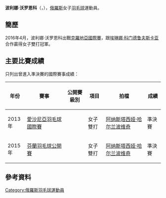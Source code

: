 {{noteTA|G1=Badminton}}
{{Infobox 羽球選手
| playername              = 波利娜·沃罗恩科<br/>{{lang|ru|Полина Воронько}}<br/><small>({{lang|en|Polina Voronko}})</small>
| image                   = 
| size                    = 
| caption                 = 
| birth_name              = 
| date_of_birth           = {{birth_date_and_age|1996|1|11}}
| place_of_birth          = 
| height                  = 
| weight                  = 
| event                   = 女子雙打、混合雙打
| country                 = {{RUS}}
| years_started           = 
| handedness              = 
| coach                   = 
| highest_ranking         = 第123位<br/>（女雙-[[阿纳斯塔西娅·哈尔兰波维奇|哈尔兰波维奇]]）
| date_of_highest_ranking = 2013年10月3日<ref name="ranking">[http://bwfcontent.tournamentsoftware.com/ranking/player.aspx?id=11784&player=339251 BWF World Ranking - Ranking of Polina VORONKO (65993)]{{en}}</ref>
| current_ranking         = 第374位（女雙-[[Anastasia_Stogova|Stogova]]）<br/>第713位（混雙-[[Sergey_Scherbin|Scherbin]]）
| date_of_current_ranking = 2016年9月1日<ref>[http://bwfcontent.tournamentsoftware.com/ranking/category.aspx?id=11784&category=475 BWF World Ranking - BWF世界排名榜 (1/9/2016) - Women's doubles]{{en}}</ref><ref>[http://bwfcontent.tournamentsoftware.com/ranking/category.aspx?id=11784&category=476 BWF World Ranking - BWF世界排名榜 (1/9/2016) - Mixed doubles]{{en}}</ref>
| played                  = 8勝–11負（女單）<br/>13勝–21負（女雙）<br/>6勝–10負（混雙）
| titles                  = 
| bwf_profile             = A75A8EB7-9247-417F-B168-47AF1027399F
| bwf_id                  = 65993
| updated                 = 2016年9月7日
}}
{{MedalTableTop}}
{{MedalSport | 女子[[羽毛球|羽毛球]]}}
{{MedalCountry | {{RUS}}}}
{{MedalBottom}}
'''波利娜·沃罗恩科'''（{{lang-ru|Полина Воронько}}，{{bd|1996年|1月11日|||Воронько}}），[[俄羅斯|俄羅斯]]女子[[羽毛球|羽毛球]]運動員。

==簡歷==
2016年4月，波利娜·沃罗恩科出戰[[2016年克羅地亞羽毛球國際賽|克羅地亞國際賽]]，跟[[埃琳娜·科门德鲁夫斯卡亚|埃琳娜·科门德鲁夫斯卡亚]]合作贏得女子雙打冠軍。

==主要比賽成績==
只列出曾進入準決賽的國際賽事成績：
{| class=wikitable style="text-align:center; font-size:small;" 
!width="50"|年份
!width="180"|賽事
!width="80"|公開賽級別
!width="60"|項目
!width="190"|拍檔
!width="50"|成績
|-
!rowspan="1"|2013年
|[[2013年愛沙尼亞羽毛球國際賽|愛沙尼亞羽毛球國際賽]]
|{{BWFIS}}
|女子雙打
|[[阿纳斯塔西娅·哈尔兰波维奇|阿纳斯塔西娅·哈尔兰波维奇]]
|bgcolor="#b8860b"|準決賽
|-
!rowspan="1"|2015年
|[[2015年芬蘭羽毛球公開賽|芬蘭羽毛球公開賽]]
|{{BWFIC}}
|女子雙打
|[[阿纳斯塔西娅·哈尔兰波维奇|阿纳斯塔西娅·哈尔兰波维奇]]
|bgcolor="#b8860b"|準決賽
|}
{{BWF賽事級別索引}}

== 參考資料 ==
{{Reflist}}

{{DEFAULTSORT:Воронько}}
[[Category:俄羅斯羽毛球運動員|Category:俄羅斯羽毛球運動員]]
